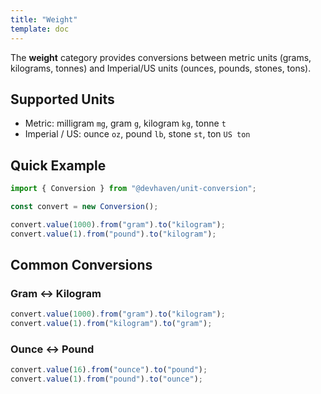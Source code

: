 ```yaml
---
title: "Weight"
template: doc
---
```


The **weight** category provides conversions between metric units (grams, kilograms, tonnes) and Imperial/US units (ounces, pounds, stones, tons).

## Supported Units

- Metric: milligram `mg`, gram `g`, kilogram `kg`, tonne `t`
- Imperial / US: ounce `oz`, pound `lb`, stone `st`, ton `US ton`

## Quick Example

```ts
import { Conversion } from "@devhaven/unit-conversion";

const convert = new Conversion();

convert.value(1000).from("gram").to("kilogram");    
convert.value(1).from("pound").to("kilogram");      
```

## Common Conversions

### Gram ↔ Kilogram

```ts
convert.value(1000).from("gram").to("kilogram");      
convert.value(1).from("kilogram").to("gram");         

```
### Ounce ↔ Pound

```ts
convert.value(16).from("ounce").to("pound");      
convert.value(1).from("pound").to("ounce");       
```